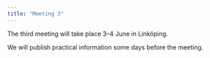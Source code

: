 ```yaml
---
title: "Meeting 3"
---
```


The third meeting will take place 3&ndash;4 June in Linköping.

We will publish practical information some days before the meeting.

